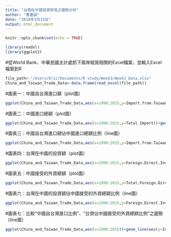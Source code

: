 ```yaml
---
title: "台商在中國投資貿易之趨勢分析"
author: "曹書誠"
date: "2018年3月15日"
output: html_document
---
```


```r
knitr::opts_chunk$set(echo = TRUE)
```

```r
library(readxl)
library(ggplot2)
```

#從World Bank、中華民國主計處抓下兩岸經貿相關的Excel檔案，並輸入Excel檔案到R

```r
file_path<-"/Users/Eric/Documents/R study/Week3/Week3 Data.xlsx"
China_and_Taiwan_Trade_Data<-data.frame(read_excel(file_path))
```


#圖表一：中國自台灣進口額（plot圖）
```r
ggplot(China_and_Taiwan_Trade_Data,aes(x=1990:2015,y=Import.from.Taiwan))+geom_point()+xlab("Year")+ylab("Import Amount From Taiwan ")+ggtitle("China Import Amount From Taiwan (USD)")
```


#圖表二：中國進口總額（plot圖）
```r
ggplot(China_and_Taiwan_Trade_Data,aes(x=1990:2015,y=Total.Import))+geom_point()+xlab("Year")+ylab("Total Import Amount")+ggtitle("China Total Import Amount(USD)")
```


#圖表三：中國自台灣進口額佔中國進口總額比例（line圖）
```r
ggplot(China_and_Taiwan_Trade_Data,aes(x=1990:2015,y=Import.from.Taiwan/Total.Import))+geom_line()+xlab("Year")+ylab("Import From Taiwan Ratio")+ggtitle("China Import From Taiwan Ratio")
```


#圖表四：台灣在中國的投資額（plot圖）
```r
ggplot(China_and_Taiwan_Trade_Data,aes(x=1990:2015,y=Foreign.Direct.Investment.from.Taiwan))+geom_point()+xlab("Year")+ylab("FDI Amount From Taiwan")+ggtitle("China FDI Amount From Taiwan (USD)")
```

#圖表五：中國接受的外資總額（plot圖）
```r
ggplot(China_and_Taiwan_Trade_Data,aes(x=1990:2015,y=Total.Foreign.Direct.Investment))+geom_point()+xlab("Year")+ylab("Total FDI Amount")+ggtitle("China Total FDI Amount (USD)")
```

#圖表六：台灣在中國的投資額佔中國接受的外資總額比例（line圖）
```r
ggplot(China_and_Taiwan_Trade_Data,aes(x=1990:2015,y=Foreign.Direct.Investment.from.Taiwan/Total.Foreign.Direct.Investment))+geom_line()+xlab("Year")+ylab("FDI from Taiwan Ratio")+ggtitle("China FDI From Taiwan Ratio")
```

#圖表七：比較“中國自台灣進口比例”、“台資佔中國接受的外資總額比例”之趨勢（line圖）
```r
ggplot(China_and_Taiwan_Trade_Data,aes(x=1990:2015))+geom_line(aes(y=Import.from.Taiwan/Total.Import),colour="blue")+geom_line(aes(y=Foreign.Direct.Investment.from.Taiwan/Total.Foreign.Direct.Investment),colour="green")+xlab("Year")+ylab("Ratio")+ggtitle("Green:China FDI From Taiwan Ratio    Blue:China Import From Taiwan Ratio")
```




